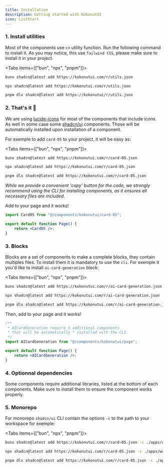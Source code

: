 ```yaml
---
title: Installation
description: Getting started with KokonutUI
icon: ListStart
---
```


### 1. Install utilities

Most of the components use `cn` utility function. Run the following command to install it. As you may notice, this use `Tailwind CSS`, please make sure to install it in your project.

<Tabs items={["bun", "npx", "pnpm"]}>
 
```bash tab="bun"
bunx shadcn@latest add https://kokonutui.com/r/utils.json 
```
 
```bash tab="npx"
npx shadcn@latest add https://kokonutui.com/r/utils.json
```

```bash tab="pnpm"
pnpm dlx shadcn@latest add https://kokonutui/r/utils.json
```

</Tabs>

### 2. That's it 🎉

We are using [lucide-icons](https://lucide.dev/guide/installation) for most of the components that include icons. As well in some case some [shadcn/ui](https://ui.shadcn.com/) components. Those will be automatically installed upon installation of a component.

For exemple to add `card-05` to your project, it will be easy as:

<Tabs items={["bun", "npx", "pnpm"]}>
 
```bash tab="bun"
bunx shadcn@latest add https://kokonutui.com/r/card-05.json
```
 
```bash tab="npx"
npx shadcn@latest add https://kokonutui.com/r/card-05.json
```

```bash tab="pnpm"
pnpm dlx shadcn@latest add https://kokonutui.com/r/card-05.json
```

</Tabs>

_While we provide a convenient 'copy' button for the code, we strongly recommend using the CLI for installing components, as it ensures all necessary files are included._

Add to your page and it works!

```jsx
import Card05 from "@/components/kokonutui/card-05";

export default function Page() {
    return <Card05 />;
}
```


### 3. Blocks

Blocks are a set of components to make a complete blocks, they contain multiples files. To install them it is mandatory to use the `cli`. For exemple it you'd like to install `ai-card-generation` block:

<Tabs items={["bun", "npx", "pnpm"]}>
 
```bash tab="bun"
bunx shadcn@latest add https://kokonutui.com/r/ai-card-generation.json
```
 
```bash tab="npx"
npx shadcn@latest add https://kokonutui.com/r/ai-card-generation.json
```

```bash tab="pnpm"
pnpm dlx shadcn@latest add https://kokonutui.com/r/ai-card-generation.json
```

</Tabs>

Then, add to your page and it works!

```jsx
/**
 * AICardGeneration require 5 additional components
 * that will be automatically * installed with the CLI.
 */
import AICardGeneration from "@/components/kokonutui/page";

export default function Page() {
    return <AICardGeneration />;
}
```

### 4. Optionnal dependencies

Some components require additional libraries, listed at the bottom of each components. Make sure to install them to ensure the component works properly.

### 5. Monorepo

For monorepo `shadcn/ui` CLI contain the options `-c` to the path to your workspace for exemple:

<Tabs items={["bun", "npx", "pnpm"]}>
 
```bash tab="bun"
bunx shadcn@latest add https://kokonutui.com/r/card-05.json -c ./apps/www
```
 
```bash tab="npx"
npx shadcn@latest add https://kokonutui.com/r/card-05.json -c ./apps/www
```

```bash tab="pnpm"
pnpm dlx shadcn@latest add https://kokonutui.com/r/card-05.json -c ./apps/www
```

</Tabs>
